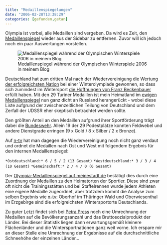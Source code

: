 ```yaml
---
title: "Medaillenspiegelungen"
date: "2006-02-28T13:38:29"
categories: [gefunden,getan]
---
```


Olympia ist vorbei, alle Medaillen sind vergeben. Da wird es Zeit, den [Medaillenspiegel](/blog/2006/02/17/der-kampf-um-die-goldenen-ananasscheiben/) wieder aus der Sidebar zu entfernen. Zuvor will ich jedoch noch ein paar Auswertungen vorstellen.

![Medaillenspiegel während der Olympischen Winterspiele 2006 in meinem Blog](medalcount.png)

Deutschland hat zum dritten Mal nach der Wiedervereinigung die Wertung [der erfolgreichsten Nation](http://www.torino2006.org/ENG/IDF/MDL/MDL_Big.html) bei einer Winterolympiade gewonnen, so dass sich zumindest im Wintersport [die Hoffnungen von Franz Beckenbauer](http://www.netzeitung.de/sport/357174.html) erfüllt haben. Mit den 29 Turiner Medaillen ist mein Heimatland im [ewigen Medaillenspiegel](http://www.kicker.de/content/olympia/olympia.asp?mode=medaillenspiegelewig&folder=22011) nun ganz dicht an Russland herangerückt - wobei diese Liste aufgrund der zwischenzeitlichen Teilung von Deutschland und dem Zerfall der UDSSR eher skeptisch betrachtet werden sollte.

Den größten Anteil an den Medaillen aufgrund ihrer Sportförderung trägt dabei die [Bundeswehr](http://www.bundeswehr.de/portal/a/bwde/kcxml/04_Sj9SPykssy0xPLMnMz0vM0Y_QjzKLd4w3DHEHSYGZbn76kTCxoJRUfV-P_NxUfW_9AP2C3IhyR0dFRQBPuMOW/delta/base64xml/L2dJQSEvUUt3QS80SVVFLzZfQV8xVEc!?yw_contentURL=%2FC1256EF4002AED30%2FW26MDN7K128INFODE%2Fcontent.jsp). Allein 19 der 29 Podestplätze konnten Feldwebel und andere Dienstgrade erringen (9 x Gold / 8 x Silber / 2 x Bronze).

Auf [n-tv](http://www.n-tv.de/638503.html) hat man dagegen die Wiedervereinigung noch nicht ganz verdaut und ordnet die Medaillen nach Ost und West mit folgendem Ergebnis für den internen Medaillenspiegel:

`*Ostdeutschland:* 6 / 5 / 2 (13 Gesamt)`
`*Westdeutschland:* 3 / 3 / 4 (10 Gesamt)`
`*Gemeinschaft:* 2 / 4 / 0 (6 Gesamt)`

Der [Olympia-Medaillenspiegel auf meinestadt.de](http://www.meinestadt.de/deutschland/home/info/medaillenspiegel) bestätigt dies durch eine Zuordnung der Medaillen zu den Heimatorten der Sportler. Diese sind zwar oft nicht die Trainingsstätten und bei Staffelrennen wurde jedem Athleten eine eigene Medaille zugeordnet, aber trotzdem kommt die Analyse zum selben Ergebnis wie [n-tv](http://www.n-tv.de/638400.html): Oberhof im Thüringer Wald und Oberwiesenthal im Erzgebirge sind die erfolgreichsten Wintersportorte Deutschlands.

Zu guter Letzt findet sich bei [Petra Press](http://pages.cpsc.ucalgary.ca/~pneumann/blog/pivot/entry.php?id=36) noch eine Umrechnung der Medaillen auf die Bevölkerungsanzahl und das Bruttosozialprodukt der Länder. Bei dieser Statistik liegen dann erwartungsgemäß kleinere Flächenländer und die Wintersportnationen ganz weit vorne. Ich erspare mir an dieser Stelle eine Umrechnung der Ergebnisse auf die durchschnittliche Schneehöhe der einzelnen Länder...
